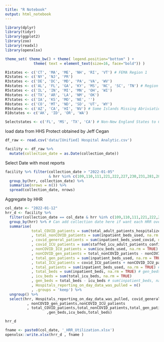```yaml
---
title: "R Notebook"
output: html_notebook
---
```


```r
library(dplyr)
library(tidyr)
library(ggplot2)
library(zoo)
library(readxl)
library(openxlsx)

theme_set( theme_bw() + theme( legend.position="bottom" ) +
             theme( text = element_text(size=16, face="bold")) )

R1states <- c('CT', 'MA', 'ME', 'NH', 'RI', 'VT') # FEMA Region 1
R2states <- c('NY', 'NJ', 'PR')
R3states <- c('DE', 'DC', 'MD', 'PA', 'VA', 'WV')
R4states <- c('AL', 'FL', 'GA', 'KY', 'MS', 'NC', 'SC', 'TN') # Region 4
R5states <- c('IL', 'IN', 'MI', 'MN', 'OH', 'WI')
R6states <- c('TX', 'AR', 'LA', 'NM', 'OK')
R7states <- c('IA', 'KS', 'MO', 'NE', '')
R8states <- c('CO', 'MT', 'ND', 'SD', 'UT', 'WY')
R9states <- c('AZ', 'CA', 'HI', 'NV') # Some Islands Missing Abriviations
R10states <- c('AK', 'ID', 'OR', 'WA')

Selectstates <- c('FL', 'MS', 'TX', 'CA') # Non-New England States to Compare
```



load data from HHS Protect obtained by Jeff Cegan
```r
df_raw <- read.csv('data/[Unified] Hospital Analytic.csv') 
```

```r
facility <- df_raw %>%
  mutate(collection_date = as.Date(collection_date))
```


Select Date with most reports
```r
facility %>% filter(collection_date > "2022-01-05" 
                    & hrr %in% c(109,110,111,221,222,227,230,231,281,282,295,364,424)) %>%
  group_by(hrr, collection_date) %>%
  summarise(nrows = n()) %>%
  spread(collection_date, nrows)
```


Aggregate by HHR
```r
col_date <- "2022-01-12"
hrr_d <- facility %>%
  filter(collection_date == col_date & hrr %in% c(109,110,111,221,222,227,230,231,281,282,295,364,424)) %>%
  group_by(hrr) %>% # Can add collection date here if want each HRR over time (and comment line above)
  summarise(
            total_COVID_patients = sum(total_adult_patients_hospitalized_confirmed_and_suspected_covid, na.rm = TRUE) + sum(total_pediatric_patients_hospitalized_confirmed_and_suspected_covid, na.rm = TRUE)
            , total_nonCOVID_patients = sum(inpatient_beds_used, na.rm = TRUE) - sum(total_adult_patients_hospitalized_confirmed_and_suspected_covid, na.rm = TRUE) - sum(total_pediatric_patients_hospitalized_confirmed_and_suspected_covid, na.rm = TRUE)
            , covid_general_patients = sum(inpatient_beds_used_covid, na.rm = TRUE) - sum(staffed_icu_adult_patients_confirmed_and_suspected_covid, na.rm = TRUE)
            , covid_ICU_patients = sum(staffed_icu_adult_patients_confirmed_and_suspected_covid, na.rm = TRUE)
            , nonCOVID_ICU_patients = sum(icu_beds_used, na.rm = TRUE) - covid_ICU_patients
            , nonCOVID_gen_patients = total_nonCOVID_patients - nonCOVID_ICU_patients
            , total_gen_patients = sum(inpatient_beds_used, na.rm = TRUE) - sum(icu_beds_used, na.rm = TRUE)
            , total_ICU_patients = covid_ICU_patients + nonCOVID_ICU_patients
            , total_patients = sum(inpatient_beds_used, na.rm = TRUE) # total_gen_patients + total_ICU_patients
            , total_beds = sum(inpatient_beds, na.rm = TRUE) # gen_beds + icu_beds
            , icu_beds = sum(total_icu_beds, na.rm = TRUE)
            , gen_beds = total_beds - icu_beds # sum(inpatient_beds, na.rm = TRUE)
            , Hospitals_reporting_on_day_data_was_pulled = n()
            , .groups = 'keep') %>% 
  ungroup() %>%
  select(hrr, Hospitals_reporting_on_day_data_was_pulled, covid_general_patients,covid_ICU_patients 
          , nonCOVID_gen_patients,nonCOVID_ICU_patients
          , total_COVID_patients,total_nonCOVID_patients,total_gen_patients,total_ICU_patients,total_patients
                   ,gen_beds,icu_beds,total_beds)

hrr_d
```



```r
fname <- paste0(col_date, '_HRR_Utilization.xlsx')
openxlsx::write.xlsx(hrr_d , fname )
```
























